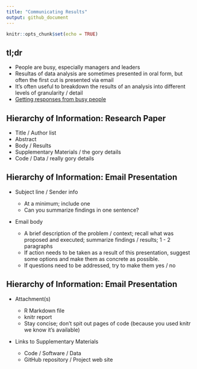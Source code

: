 ```yaml
---
title: "Communicating Results"
output: github_document
---
```


```r
knitr::opts_chunk$set(echo = TRUE)
```

## tl;dr

- People are busy, especially managers and leaders
- Resultas of data analysis are sometimes presented in oral form, but often the first cut is presented via email
- It's often useful to breakdown the results of an analysis into different levels of granularity / detail
- [Getting responses from busy people](https://web.archive.org/web/20210301094427/https://simplystatistics.org/2011/09/23/getting-email-responses-from-busy-people/) 

## Hierarchy of Information: Research Paper

* Title / Author list
* Abstract
* Body / Results
* Supplementary Materials / the gory details
* Code / Data / really gory details

## Hierarchy of Information: Email Presentation

* Subject line / Sender info

  - At a minimum; include one
  - Can you summarize findings in one sentence?

* Email body 

  - A brief description of the problem / context; recall what was proposed and executed; summarize findings / results; 1 - 2 paragraphs
  - If action needs to be taken as a result of this presentation, suggest some options and make them as concrete as possible.
  - If questions need to be addressed, try to make them yes / no

## Hierarchy of Information: Email Presentation

* Attachment(s)

  - R Markdown file 
  - knitr report 
  - Stay concise; don't spit out pages of code (because you used knitr we know it's available)

* Links to Supplementary Materials

  - Code / Software / Data
  - GitHub repository / Project web site